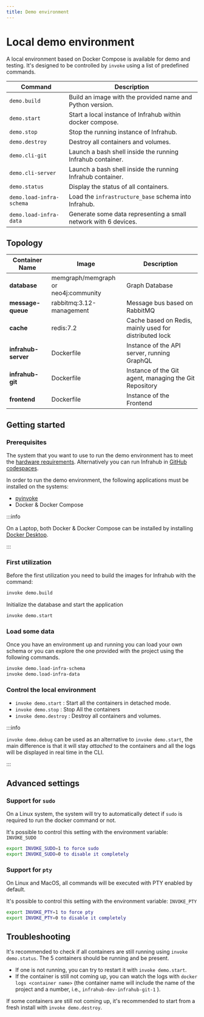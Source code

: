 ```yaml
---
title: Demo environment
---
```


# Local demo environment

A local environment based on Docker Compose is available for demo and testing.
It's designed to be controlled by `invoke` using a list of predefined commands.

| Command                  | Description                                                               |
| ------------------------ | ------------------------------------------------------------------------- |
| `demo.build`             | Build an image with the provided name and Python version.                 |
| `demo.start`             | Start a local instance of Infrahub within docker compose.                 |
| `demo.stop`              | Stop the running instance of Infrahub.                                    |
| `demo.destroy`           | Destroy all containers and volumes.                                       |
| `demo.cli-git`           | Launch a bash shell inside the running Infrahub container.                |
| `demo.cli-server`        | Launch a bash shell inside the running Infrahub container.                |
| `demo.status`            | Display the status of all containers.                                     |
| `demo.load-infra-schema` | Load the `infrastructure_base` schema into Infrahub.                      |
| `demo.load-infra-data`   | Generate some data representing a small network with 6 devices.           |

## Topology

| Container Name      | Image                                                  | Description                                            |
| ------------------- | ------------------------------------------------------ | ------------------------------------------------------ |
| **database**        | memgraph/memgraph <br /> or <br /> neo4j:community     | Graph Database                                         |
| **message-queue**   | rabbitmq:3.12-management                               | Message bus based on RabbitMQ                          |
| **cache**           | redis:7.2                                              | Cache based on Redis, mainly used for distributed lock |
| **infrahub-server** | Dockerfile                                             | Instance of the API server, running GraphQL            |
| **infrahub-git**    | Dockerfile                                             | Instance of the Git agent, managing the Git Repository |
| **frontend**        | Dockerfile                                             | Instance of the Frontend                               |

<ReferenceLink title="Check the architecture diagram to have more information about each component" url="/topics/architecture" />

## Getting started

### Prerequisites

The system that you want to use to run the demo environment has to meet the [hardware requirements](/topics/hardware-requirements). Alternatively you can run Infrahub in [GitHub codespaces](/guides/installation#github-codespaces).

In order to run the demo environment, the following applications must be installed on the systems:

- [pyinvoke](https://www.pyinvoke.org/)
- Docker & Docker Compose

:::info

On a Laptop, both Docker & Docker Compose can be installed by installing [Docker Desktop](https://www.docker.com/products/docker-desktop/).

:::

### First utilization

Before the first utilization you need to build the images for Infrahub with the command:

```bash
invoke demo.build
```

Initialize the database and start the application

```bash
invoke demo.start
```

### Load some data

Once you have an environment up and running you can load your own schema or you can explore the one provided with the project using the following commands.

```bash
invoke demo.load-infra-schema
invoke demo.load-infra-data
```

### Control the local environment

- `invoke demo.start` : Start all the containers in detached mode.
- `invoke demo.stop` : Stop All the containers
- `invoke demo.destroy` : Destroy all containers and volumes.

:::info

`invoke demo.debug` can be used as an alternative to `invoke demo.start`, the main difference is that it will stay *attached* to the containers and all the logs will be displayed in real time in the CLI.

:::

## Advanced settings

### Support for `sudo`

On a Linux system, the system will try to automatically detect if `sudo` is required to run the docker command or not.

It's possible to control this setting with the environment variable: `INVOKE_SUDO`

```bash
export INVOKE_SUDO=1 to force sudo
export INVOKE_SUDO=0 to disable it completely
```

### Support for `pty`

On Linux and MacOS, all commands will be executed with PTY enabled by default.

It's possible to control this setting with the environment variable: `INVOKE_PTY`

```bash
export INVOKE_PTY=1 to force pty
export INVOKE_PTY=0 to disable it completely
```

## Troubleshooting

It's recommended to check if all containers are still running using `invoke demo.status`. The 5 containers should be running and be present.

- If one is not running, you can try to restart it with `invoke demo.start`.
- If the container is still not coming up, you can watch the logs with `docker logs <container name>` (the container name will include the name of the project and a number, i.e., `infrahub-dev-infrahub-git-1` ).

If some containers are still not coming up, it's recommended to start from a fresh install with `invoke demo.destroy`.
